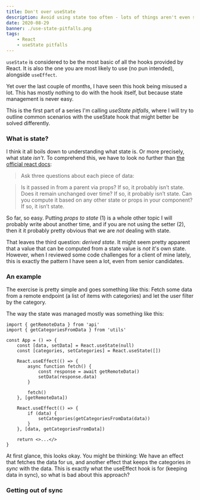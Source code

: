 ```yaml
---
title: Don't over useState
description: Avoid using state too often - lots of things aren't even state at all...
date: 2020-08-29
banner: ./use-state-pitfalls.png
tags:
    - React
    - useState pitfalls
---
```


`useState` is considered to be the most basic of all the hooks provided by React.
It is also the one you are most likely to use (no pun intended), alongside `useEffect`.

Yet over the last couple of months, I have seen this hook being misused a lot.
This has mostly nothing to do with the hook itself, but because state management is never easy.

This is the first part of a series I'm calling _useState pitfalls_,
where I will try to outline common scenarios with the useState hook that might better be solved differently.

### What is state?

I think it all boils down to understanding what state is.
Or more precisely, what state _isn't_.
To comprehend this, we have to look no further than
[the official react docs](https://reactjs.org/docs/thinking-in-react.html#step-3-identify-the-minimal-but-complete-representation-of-ui-state):

> Ask three questions about each piece of data:

> Is it passed in from a parent via props? If so, it probably isn’t state.
> Does it remain unchanged over time? If so, it probably isn’t state.
> Can you compute it based on any other state or props in your component? If so, it isn’t state.

So far, so easy. Putting _props to state_ (1) is a whole other topic I will probably write about another time,
and if you are not using the setter (2), then it it probably pretty obvious that we are _not_ dealing with state.

That leaves the third question: _derived state_.
It might seem pretty apparent that a value that can be computed from a state value is _not_ it's own state.
However, when I reviewed some code challenges for a client of mine lately, this is exactly the pattern I have seen a lot,
even from senior candidates.

### An example

The exercise is pretty simple and goes something like this:
Fetch some data from a remote endpoint (a list of items with categories) and let the user filter by the category.

The way the state was managed mostly was something like this:

```jsx:title=use-state
import { getRemoteData } from 'api'
import { getCategoriesFromData } from 'utils'

const App = () => {
    const [data, setData] = React.useState(null)
    const [categories, setCategories] = React.useState([])

    React.useEffect(() => {
        async function fetch() {
            const response = await getRemoteData()
            setData(response.data)
        }

        fetch()
    }, [getRemoteData])

    React.useEffect(() => {
        if (data) {
            setCategories(getCategoriesFromData(data))
        }
    }, [data, getCategoriesFromData])

    return <>...</>
}
```

At first glance, this looks okay. You might be thinking:
We have an effect that fetches the data for us, and another effect that keeps the categories _in sync_ with the data.
This is exactly what the useEffect hook is for (keeping data in sync), so what is bad about this approach?

### Getting out of sync
